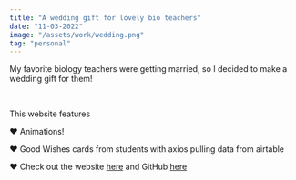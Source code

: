 ```yaml
---
title: "A wedding gift for lovely bio teachers"
date: "11-03-2022"
image: "/assets/work/wedding.png"
tag: "personal"
---
```


My favorite biology teachers were getting married, so I decided to make a wedding gift for them!

&nbsp;

This website features

❤️ Animations!

❤️ Good Wishes cards from students with axios pulling data from airtable

❤️ Check out the website [here](https://pujane-is-happy.netlify.app/) and GitHub [here](https://github.com/QuadieZ/happy-wedding)

